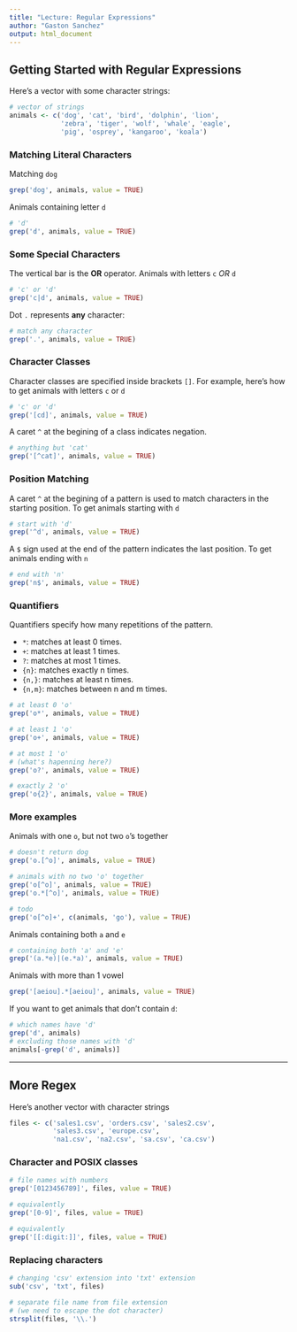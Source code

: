 ```yaml
---
title: "Lecture: Regular Expressions"
author: "Gaston Sanchez"
output: html_document
---
```


## Getting Started with Regular Expressions

Here's a vector with some character strings:
```r
# vector of strings
animals <- c('dog', 'cat', 'bird', 'dolphin', 'lion',
             'zebra', 'tiger', 'wolf', 'whale', 'eagle',
             'pig', 'osprey', 'kangaroo', 'koala')
```


### Matching Literal Characters

Matching `dog`
```r
grep('dog', animals, value = TRUE)
```

Animals containing letter `d`
```r
# 'd'
grep('d', animals, value = TRUE)
```


### Some Special Characters

The vertical bar is the __OR__ operator. Animals with letters `c` _OR_ `d`
```r
# 'c' or 'd'
grep('c|d', animals, value = TRUE)
```

Dot `.` represents __any__ character:
```r
# match any character
grep('.', animals, value = TRUE)
```


### Character Classes

Character classes are specified inside brackets `[]`. For example, here's how to get animals with letters `c` or `d`
```r
# 'c' or 'd'
grep('[cd]', animals, value = TRUE)
```

A caret `^` at the begining of a class indicates negation.
```r
# anything but 'cat'
grep('[^cat]', animals, value = TRUE)
```


### Position Matching

A caret `^` at the begining of a pattern is used to match characters in the starting position. To get animals starting with `d`
```r
# start with 'd'
grep('^d', animals, value = TRUE)
```

A `$` sign used at the end of the pattern indicates the last position. To get animals ending with `n`
```r
# end with 'n'
grep('n$', animals, value = TRUE)
```


### Quantifiers

Quantifiers specify how many repetitions of the pattern.   

  * `*`: matches at least 0 times.   
  * `+`: matches at least 1 times.     
  * `?`: matches at most 1 times.    
  * `{n}`: matches exactly n times.    
  * `{n,}`: matches at least n times.    
  * `{n,m}`: matches between n and m times.     

```r
# at least 0 'o'
grep('o*', animals, value = TRUE)

# at least 1 'o'
grep('o+', animals, value = TRUE)

# at most 1 'o'
# (what's hapenning here?)
grep('o?', animals, value = TRUE)

# exactly 2 'o'
grep('o{2}', animals, value = TRUE)
```


### More examples

Animals with one `o`, but not two `o`'s together
```r
# doesn't return dog
grep('o.[^o]', animals, value = TRUE)

# animals with no two 'o' together
grep('o[^o]', animals, value = TRUE)
grep('o.*[^o]', animals, value = TRUE)

# todo
grep('o[^o]+', c(animals, 'go'), value = TRUE)
```

Animals containing both ```a``` and ```e```
```r
# containing both 'a' and 'e'
grep('(a.*e)|(e.*a)', animals, value = TRUE)
```

Animals with more than 1 vowel
```r
grep('[aeiou].*[aeiou]', animals, value = TRUE)
```

If you want to get animals that don't contain `d`:
```r
# which names have 'd'
grep('d', animals)
# excluding those names with 'd'
animals[-grep('d', animals)]
```



-----

## More Regex

Here's another vector with character strings
```r
files <- c('sales1.csv', 'orders.csv', 'sales2.csv',
           'sales3.csv', 'europe.csv', 
           'na1.csv', 'na2.csv', 'sa.csv', 'ca.csv')
```


### Character and POSIX classes

```r
# file names with numbers
grep('[0123456789]', files, value = TRUE)

# equivalently
grep('[0-9]', files, value = TRUE)

# equivalently
grep('[[:digit:]]', files, value = TRUE)
```


### Replacing characters

```r
# changing 'csv' extension into 'txt' extension
sub('csv', 'txt', files)
```

```r
# separate file name from file extension
# (we need to escape the dot character)
strsplit(files, '\\.')
```


